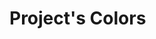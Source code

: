 
<Meta title="Shared/Colors" />

# Project's Colors

<ColorPalette>
  <ColorItem
    title="Black"
    subtitle="Class as ...-black"
    colors={{ hex: '#000000' }}
  />
  <ColorItem
    title="White"
    subtitle="Class as ...-white"
    colors={{ 'hex': '#ffffff' }}
  />
  <ColorItem
    title="Fam Orange"
    subtitle="Class as ...-orange"
    colors={{ 'hex': '#F54D18' }}
  />
  <ColorItem
    title="Yellow"
    subtitle="Class as ...-yellow"
    colors={{ 'hex': '#FFE500' }}
  />
  <ColorItem
    title="Pink"
    subtitle="Class as ...-pink"
    colors={{ hex: '#FDA4FF' }}
  />
  <ColorItem
    title="Background"
    subtitle="Class as ...-background"
    colors={{ hex: '#F7F7F7' }}
  />
  <ColorItem
    title="Scales of grey"
    subtitle="Class as...-grey-light, ...-grey or ...-grey-dark"
    colors={{
      light: '#EBEBEB',
      medium: '#A7A7A7',
      dark: '#7A7A7A',
    }}
  />
  <ColorItem
    title="Colors of status"
    subtitle="Class as...-red, ...-green or ...-purple"
    colors={{
      red: '#F00',
      green: '#45D039',
      purple: '#8146FF',
    }}
  />
</ColorPalette>